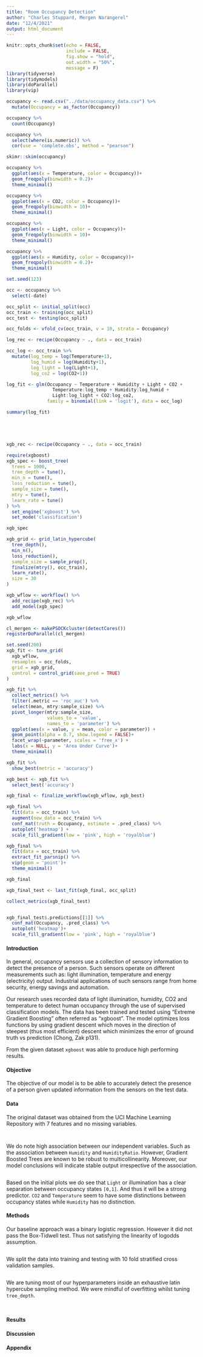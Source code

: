 ```yaml
---
title: "Room Occupancy Detection"
author: "Charles Stuppard, Mergen Narangerel"
date: "12/4/2021"
output: html_document
---
```


```r
knitr::opts_chunk$set(echo = FALSE,
                      include = FALSE,
                      fig.show = "hold",
                      out.width = "50%",
                      message = F)
library(tidyverse)
library(tidymodels)
library(doParallel)
library(vip)
```

```r
occupancy <- read.csv("../data/occupancy_data.csv") %>%
  mutate(Occupancy = as_factor(Occupancy))
```

```r
occupancy %>%
  count(Occupancy)

occupancy %>%
  select(where(is.numeric)) %>%
  cor(use = 'complete.obs', method = "pearson")
```

```r
skimr::skim(occupancy)
```

```r
occupancy %>%
  ggplot(aes(x = Temperature, color = Occupancy))+
  geom_freqpoly(binwidth = 0.2)+
  theme_minimal()

occupancy %>%
  ggplot(aes(x = CO2, color = Occupancy))+
  geom_freqpoly(binwidth = 10)+
  theme_minimal()

occupancy %>%
  ggplot(aes(x = Light, color = Occupancy))+
  geom_freqpoly(binwidth = 10)+
  theme_minimal()

occupancy %>%
  ggplot(aes(x = Humidity, color = Occupancy))+
  geom_freqpoly(binwidth = 0.2)+
  theme_minimal()
```

```r
set.seed(123)

occ <- occupancy %>%
  select(-date)

occ_split <- initial_split(occ)
occ_train <- training(occ_split)
occ_test <- testing(occ_split)

occ_folds <- vfold_cv(occ_train, v = 10, strata = Occupancy)
```

```r
log_rec <- recipe(Occupancy ~ ., data = occ_train)

occ_log <- occ_train %>%
  mutate(log_temp = log(Temperature+1),
         log_humid = log(Humidity+1),
         log_light = log(Light+1),
         log_co2 = log(CO2+1))
```

```r
log_fit <- glm(Occupancy ~ Temperature + Humidity + Light + CO2 + 
                 Temperature:log_temp + Humidity:log_humid + 
                 Light:log_light + CO2:log_co2,
               family = binomial(link = 'logit'), data = occ_log)

summary(log_fit)
```

```r

```

```r

```

```r

```

```r

```

```r
xgb_rec <- recipe(Occupancy ~ ., data = occ_train)
```

```r
require(xgboost)
xgb_spec <- boost_tree(
  trees = 1000,
  tree_depth = tune(),
  min_n = tune(),
  loss_reduction = tune(),
  sample_size = tune(),
  mtry = tune(),
  learn_rate = tune()
) %>%
  set_engine('xgboost') %>%
  set_mode('classification')

xgb_spec
```

```r
xgb_grid <- grid_latin_hypercube(
  tree_depth(),
  min_n(),
  loss_reduction(),
  sample_size = sample_prop(),
  finalize(mtry(), occ_train),
  learn_rate(),
  size = 30
)

xgb_wflow <- workflow() %>%
  add_recipe(xgb_rec) %>%
  add_model(xgb_spec)

xgb_wflow
```

```r
cl_mergen <- makePSOCKcluster(detectCores())
registerDoParallel(cl_mergen)

set.seed(200)
xgb_fit <- tune_grid(
  xgb_wflow,
  resamples = occ_folds,
  grid = xgb_grid,
  control = control_grid(save_pred = TRUE)
)
```

```r
xgb_fit %>%
  collect_metrics() %>%
  filter(.metric == 'roc_auc') %>%
  select(mean, mtry:sample_size) %>%
  pivot_longer(mtry:sample_size,
               values_to = 'value',
               names_to = 'parameter') %>%
  ggplot(aes(x = value, y = mean, color = parameter)) +
  geom_point(alpha = 0.7, show.legend = FALSE)+
  facet_wrap(~parameter, scales = 'free_x') +
  labs(x = NULL, y = 'Area Under Curve')+
  theme_minimal()
```

```r
xgb_fit %>%
  show_best(metric = 'accuracy')

xgb_best <- xgb_fit %>%
  select_best('accuracy')

xgb_final <- finalize_workflow(xgb_wflow, xgb_best)

xgb_final %>%
  fit(data = occ_train) %>%
  augment(new_data = occ_train) %>%
  conf_mat(truth = Occupancy, estimate = .pred_class) %>%
  autoplot('heatmap') +
  scale_fill_gradient(low = 'pink', high = 'royalblue')

xgb_final %>%
  fit(data = occ_train) %>%
  extract_fit_parsnip() %>%
  vip(geom = 'point')+
  theme_minimal()

xgb_final
```

```r
xgb_final_test <- last_fit(xgb_final, occ_split)
```

```r
collect_metrics(xgb_final_test)


xgb_final_test$.predictions[[1]] %>%
  conf_mat(Occupancy, .pred_class) %>%
  autoplot('heatmap')+
  scale_fill_gradient(low = 'pink', high = 'royalblue')
```


#### **Introduction**

In general, occupancy sensors use a collection of sensory information to detect 
the presence of a person. Such sensors operate on different measurements such 
as: light illumination, temperature and energy (electricity) output. 
Industrial applications of such sensors range from home security, 
energy savings and automation. 

Our research uses recorded data of light illumination, humidity, CO2 and 
temperature to detect human occupancy through the use of supervised 
classification models. The data has been trained and tested using 
“Extreme Gradient Boosting” often referred as “xgboost”. 
The model optimizes loss functions by using gradient descent which moves in 
the direction of steepest (thus most efficient) descent which minimizes the 
error of ground truth vs prediction (Chong, Zak p131). 

From the given dataset `xgboost` was able to produce high performing results.

#### **Objective**

The objective of our model is to be able to accurately detect the presence of a
person given updated information from the sensors on the test data. 

#### **Data**

The original dataset was obtained from the UCI Machine Learning Repository with
7 features and no missing variables. 

```r

```

```r

```


We do note high association between our independent variables. Such as the 
association between `Humidity` and `HumidityRatio`. However, Gradient Boosted
Trees are known to be robust to multicollinearity. Moreover, our model 
conclusions will indicate stable output irrespective of the association. 

```r

```


Based on the initial plots we do see that `Light` or illumination has a clear
separation between occupancy states `[0,1]`. And thus it will be a strong 
predictor. `CO2` and `Temperature` seem to have some distinctions between 
occupancy states while `Humidity` has no distinction. 


#### **Methods**

Our baseline approach was a binary logistic regression. However it did not
pass the Box-Tidwell test. Thus not satisfying the linearity of logodds \
assumption. 

```r

```


We split the data into training and testing with 10 fold stratified cross
validation samples.

```r

```


We are tuning most of our hyperparameters inside an exhaustive latin hypercube
sampling method. We were mindful of overfitting whilst tuning `tree_depth`. 


```r

```


```r

```


#### **Results**



#### **Discussion**



#### **Appendix**

```r

```